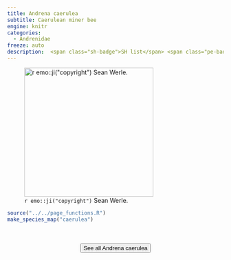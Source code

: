 ```yaml
---
title: Andrena caerulea
subtitle: Caerulean miner bee
engine: knitr
categories:
  - Andrenidae
freeze: auto
description:  <span class="sh-badge">SH list</span> <span class="pe-badge">PM Evidence</span>
---
```

![`r emo::ji("copyright")` Sean Werle.](https://inaturalist-open-data.s3.amazonaws.com/photos/188536234/large.jpg){height=300}





```r
source("../../page_functions.R")
make_species_map("caerulea")
```
<br><br>
<center>


<a href="https://www.zoology.ubc.ca/entomology/main/Hymenoptera/Andrenidae/Andrena%20caerulea.php"><button type="button" class="btn btn-secondary">See all Andrena caerulea <i class="fa-solid fa-arrow-up-right-from-square"></i> </button></a>
</center>
